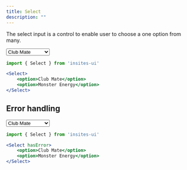 ```yaml
---
title: Select
description: ""
---
```



The select input is a control to enable user to choose a one option from many.

<DemoBox>
    <Select>
        <option>Club Mate</option>
        <option>Monster Energy</option>
    </Select>
</DemoBox>

```jsx
import { Select } from 'insites-ui'

<Select>
    <option>Club Mate</option>
    <option>Monster Energy</option>
</Select>
```

## Error handling

<DemoBox>
    <Select hasError>
        <option>Club Mate</option>
        <option>Monster Energy</option>
    </Select>
</DemoBox>

```jsx
import { Select } from 'insites-ui'

<Select hasError>
    <option>Club Mate</option>
    <option>Monster Energy</option>
</Select>
```
